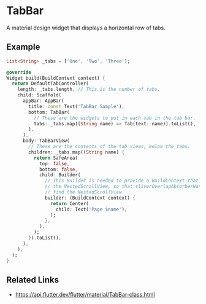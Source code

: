 

<Meta of={TabBarStories} />

# TabBar

A material design widget that displays a horizontal row of tabs.

## Example

```dart liveslice=TabBar mockup=iPhone7
List<String> _tabs = ['One', 'Two', 'Three'];

@override
Widget build(BuildContext context) {
  return DefaultTabController(
    length: _tabs.length, // This is the number of tabs.
    child: Scaffold(
      appBar: AppBar(
        title: const Text('TabBar Sample'),
        bottom: TabBar(
          // These are the widgets to put in each tab in the tab bar.
          tabs: _tabs.map((String name) => Tab(text: name)).toList(),
        ),
      ),
      body: TabBarView(
        // These are the contents of the tab views, below the tabs.
        children: _tabs.map((String name) {
          return SafeArea(
            top: false,
            bottom: false,
            child: Builder(
              // This Builder is needed to provide a BuildContext that is "inside"
              // the NestedScrollView, so that sliverOverlapAbsorberHandleFor() can
              // find the NestedScrollView.
              builder: (BuildContext context) {
                return Center(
                  child: Text('Page $name'),
                );
              },
            ),
          );
        }).toList(),
      ),
    ),
  );
}
```

## Related Links

- https://api.flutter.dev/flutter/material/TabBar-class.html
